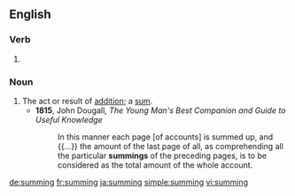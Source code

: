 ==English==

===Verb===
{{head|en|present participle}}

# {{present participle of|sum|lang=en|nocat=1}}

===Noun===
{{en-noun}}

# The act or result of [[addition]]; a [[sum]].
#* '''1815''', John Dougall, ''The Young Man's Best Companion and Guide to Useful Knowledge''
#*: In this manner each page [of accounts] is summed up, and {{...}} the amount of the last page of all, as comprehending all the particular '''summings''' of the preceding pages, is to be considered as the total amount of the whole account.

[[de:summing]]
[[fr:summing]]
[[ja:summing]]
[[simple:summing]]
[[vi:summing]]